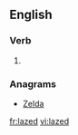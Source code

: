 ==English==

===Verb===
{{head|en|verb form}}

# {{en-past of|laze}}

===Anagrams===
* [[Zelda#English|Zelda]]

[[fr:lazed]]
[[vi:lazed]]